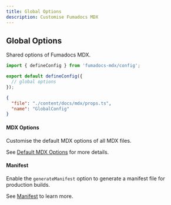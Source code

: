 ```yaml
---
title: Global Options
description: Customise Fumadocs MDX
---
```


## Global Options

Shared options of Fumadocs MDX.

```ts title="source.config.ts"
import { defineConfig } from 'fumadocs-mdx/config';

export default defineConfig({
  // global options
});
```

```json doc-gen:typescript
{
  "file": "./content/docs/mdx/props.ts",
  "name": "GlobalConfig"
}
```

#### MDX Options

Customise the default MDX options of all MDX files.

See [Default MDX Options](#default-mdx-options) for more details.

#### Manifest

Enable the `generateManifest` option to generate a manifest file for production builds.

See [Manifest](/docs/mdx/manifest) to learn more.
